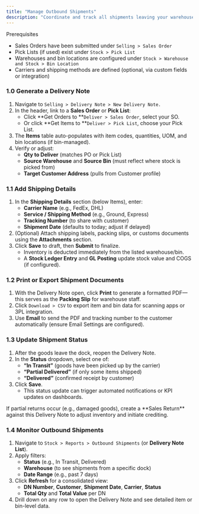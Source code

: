 ```yaml
---
title: "Manage Outbound Shipments"
description: "Coordinate and track all shipments leaving your warehouses—creating delivery notes, updating shipment status, and notifying customers—using the CGIC App."
---
```


<Info>
  Prerequisites

  - Sales Orders have been submitted under `Selling > Sales Order`
  - Pick Lists (if used) exist under `Stock > Pick List`
  - Warehouses and bin locations are configured under `Stock > Warehouse and Stock > Bin Location`
  - Carriers and shipping methods are defined (optional, via custom fields or integration)
</Info>

### 1.0 Generate a Delivery Note

1. Navigate to `Selling > Delivery Note > New Delivery Note.`
2. In the header, link to a **Sales Order** or **Pick List**:
   - Click \*\*Get Orders to \*\*`Deliver > Sales Order`, select your SO.
   - Or click \*\*Get Items to \*\*`Deliver > Pick List`, choose your Pick List.
3. The **Items** table auto-populates with item codes, quantities, UOM, and bin locations (if bin-managed).
4. Verify or adjust:
   - **Qty to Deliver** (matches PO or Pick List)
   - **Source Warehouse** and **Source Bin** (must reflect where stock is picked from)
   - **Target Customer Address** (pulls from Customer profile)

### 1.1 Add Shipping Details

1. In the **Shipping Details** section (below Items), enter:
   - **Carrier Name** (e.g., FedEx, DHL)
   - **Service / Shipping Method** (e.g., Ground, Express)
   - **Tracking Number** (to share with customer)
   - **Shipment Date** (defaults to today; adjust if delayed)
2. (Optional) Attach shipping labels, packing slips, or customs documents using the **Attachments** section.
3. Click **Save** to draft, then **Submit** to finalize.
   - Inventory is deducted immediately from the listed warehouse/bin.
   - A **Stock Ledger Entry** and **GL Posting** update stock value and COGS (if configured).

### 1.2 Print or Export Shipment Documents

1. With the Delivery Note open, click **Print** to generate a formatted PDF—this serves as the **Packing Slip** for warehouse staff.
2. Click `Download > CSV` to export item and bin data for scanning apps or 3PL integration.
3. Use **Email** to send the PDF and tracking number to the customer automatically (ensure Email Settings are configured).

### 1.3 Update Shipment Status

1. After the goods leave the dock, reopen the Delivery Note.
2. In the **Status** dropdown, select one of:
   - **“In Transit”** (goods have been picked up by the carrier)
   - **“Partial Delivered”** (if only some items shipped)
   - **“Delivered”** (confirmed receipt by customer)
3. Click **Save**.
   - This status update can trigger automated notifications or KPI updates on dashboards.

<Tip>
  If partial returns occur (e.g., damaged goods), create a **Sales Return** against this Delivery Note to adjust inventory and initiate crediting.
</Tip>

### 1.4 Monitor Outbound Shipments

1. Navigate to `Stock > Reports > Outbound Shipments` (or **Delivery Note List**).
2. Apply filters:
   - **Status** (e.g., In Transit, Delivered)
   - **Warehouse** (to see shipments from a specific dock)
   - **Date Range** (e.g., past 7 days)
3. Click **Refresh** for a consolidated view:
   - **DN Number**, **Customer**, **Shipment Date**, **Carrier**, **Status**
   - **Total Qty** and **Total Value** per DN
4. Drill down on any row to open the Delivery Note and see detailed item or bin-level data.